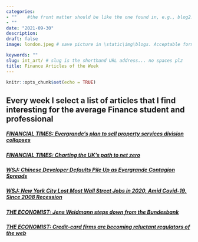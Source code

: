 ```yaml
---
categories:  
- ""    #the front matter should be like the one found in, e.g., blog2.md. It cannot be like the normal Rmd we used
- ""
date: "2021-09-30"
description: 
draft: false
image: london.jpeg # save picture in \static\img\blogs. Acceptable formats= jpg, jpeg, or png . Your iPhone pics wont work

keywords: ""
slug: int_art/ # slug is the shorthand URL address... no spaces plz
title: Finance Articles of the Week 
---
```

  

```r
knitr::opts_chunk$set(echo = TRUE)
```


## Every week I select a list of articles that I find interesting for the average Finance student and professional 


##### [**FINANCIAL TIMES**: Evergrande's plan to sell property services division collapses](https://www.ft.com/content/63bfa855-4756-40fb-90ce-03e773d5b45b)

##### [**FINANCIAL TIMES**: Charting the UK’s path to net zero](https://www.ft.com/content/fc2de6f1-b6ca-4e36-aab2-8d0c13ded09d)

##### [**WSJ**: Chinese Developer Defaults Pile Up as Evergrande Contagion Spreads](https://www.wsj.com/articles/chinese-developer-defaults-pile-up-as-evergrande-contagion-spreads-11634808889?mod=hp_lead_pos7)

##### [**WSJ**: New York City Lost Most Wall Street Jobs in 2020, Amid Covid-19, Since 2008 Recession](https://www.wsj.com/articles/new-york-city-lost-most-wall-street-jobs-in-2020-amid-covid-19-since-2008-recession-11634815801?mod=hp_listb_pos3)

##### [**THE ECONOMIST**: Jens Weidmann steps down from the Bundesbank](https://www-economist-com/finance-and-economics/jens-weidmann-steps-down-from-the-bundesbank/21805770)

##### [**THE ECONOMIST**: Credit-card firms are becoming reluctant regulators of the web](https://www-economist-com.lbs.idm.oclc.org/finance-and-economics/credit-card-firms-are-becoming-reluctant-regulators-of-the-web/21805450)


